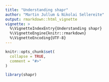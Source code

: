```yaml
---
title: "Understanding shapr"
author: "Martin Jullum & Nikolai Sellereite"
output: rmarkdown::html_vignette
vignette: >
  %\VignetteIndexEntry{Understanding shapr}
  %\VignetteEngine{knitr::rmarkdown}
  %\VignetteEncoding{UTF-8}
---
```


```r
knitr::opts_chunk$set(
  collapse = TRUE,
  comment = "#>"
)
```

```r
library(shapr)
```
